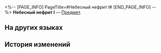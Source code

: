 <%-- [PAGE_INFO]
PageTitle=#Небесный нефрит I#
[END_PAGE_INFO] --%>
{{Предмет Инфобокс
|id          = 252403
|Изображение = Предмет Небесный нефрит I.png
|Тип         = 
|Инвентарь   = 
|Редкость    = 5
|Эффект      = 
|Описание    = Соберите набор карточек воспоминаний, чтобы получить усиление.
}}
{{Описание|Ваши воспоминания об Освоении могут стать источником вдохновения для игры.}}
'''Небесный нефрит I''' — [[Предмет]].

==На других языках==
{{На других языках
|en   = Celestial Jade (I)
|zhs  = 帝垣琼玉牌-Ⅰ
|zht  = 帝垣瓊玉牌-Ⅰ
|ja   = 帝垣美玉牌-I
|ko   = 제원 경옥패-Ⅰ
|es   = Jade celestial&nbsp;I
|fr   = Jade céleste (I)
|ru   = Небесный нефрит I
|th   = หมากหยกแห่งดวงดาว I
|vi   = Quân Bài Quỳnh Ngọc Đế Viên-I
|de   = Himmlische Jade (I)
|id   = Celestial Jade I
|pt   = Jade Celestial (I)
}}

==История изменений==
{{История изменений|3.5}}